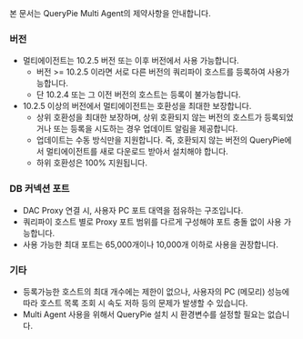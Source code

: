 본 문서는 QueryPie Multi Agent의 제약사항을 안내합니다.

### 버전
* 멀티에이전트는 10.2.5 버전 또는 이후 버전에서 사용 가능합니다.
    * 버전 &gt;= 10.2.5 이라면 서로 다른 버전의 쿼리파이 호스트를 등록하여 사용가능합니다.
    * 단 10.2.4 또는 그 이전 버전의 호스트는 등록이 불가능합니다.
* 10.2.5 이상의 버전에서 멀티에이전트는 호환성을 최대한 보장합니다.
    * 상위 호환성을 최대한 보장하며, 상위 호환되지 않는 버전의 호스트가 등록되었거나 또는 등록을 시도하는 경우 업데이트 알림을 제공합니다.
    * 업데이트는 수동 방식만을 지원합니다. 즉, 호환되지 않는 버전의 QueryPie에서 멀티에이전트를 새로 다운로드 받아서 설치해야 합니다.
    * 하위 호환성은 100% 지원됩니다.

### DB 커넥션 포트
* DAC Proxy 연결 시, 사용자 PC 포트 대역을 점유하는 구조입니다.
* 쿼리파이 호스트 별로 Proxy 포트 범위를 다르게 구성해야 포트 충돌 없이 사용 가능합니다.
* 사용 가능한 최대 포트는 65,000개이나 10,000개 이하로 사용을 권장합니다.

### 기타
* 등록가능한 호스트의 최대 개수에는 제한이 없으나, 사용자의 PC (메모리) 성능에 따라 호스트 목록 조회 시 속도 저하 등의 문제가 발생할 수 있습니다.
* Multi Agent 사용을 위해서 QueryPie 설치 시 환경변수를 설정할 필요는 없습니다.
